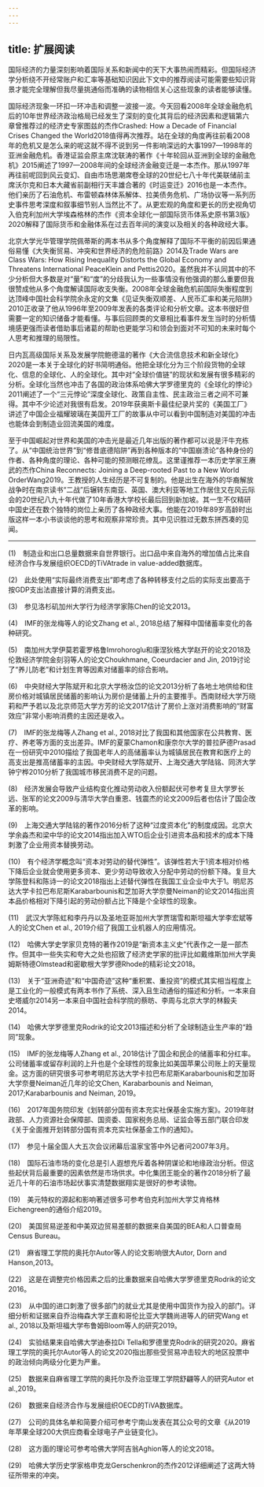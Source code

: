 ```yaml
---
---
---
```

title: 扩展阅读
---




国际经济的力量深刻影响着国际关系和新闻中的天下大事热闹而精彩。但国际经济学分析绕不开经常账户和汇率等基础知识因此下文中的推荐阅读可能需要些知识背景才能完全理解但我尽量挑通俗而准确的读物相信关心这些现象的读者能够读懂。

国际经济现象一环扣一环冲击和调整一波接一波。今天回看2008年全球金融危机后的10年世界经济政治格局已经发生了深刻的变化其背后的经济因素和逻辑第六章曾推荐过的经济史专家图兹的杰作Crashed: How a Decade of Financial Crises Changed the World2018值得再次推荐。站在全球的角度再往前看2008年的危机又是怎么来的呢这就不得不说到另一件影响深远的大事1997—1998年的亚洲金融危机。香港证监会原主席沈联涛的著作《十年轮回从亚洲到全球的金融危机》2015阐述了1997—2008年间的全球经济金融变迁是一本杰作。那从1997年再往前呢回到风云变幻、自由市场思潮席卷全球的20世纪七八十年代美联储前主席沃尔克和日本大藏省前副相行天丰雄合著的《时运变迁》2016也是一本杰作。他们亲历了石油危机、布雷顿森林体系解体、拉美债务危机、广场协议等一系列历史事件思考深度和叙事细节别人当然比不了。从更宏观的角度和更长的历史视角切入伯克利加州大学埃森格林的杰作《资本全球化一部国际货币体系史原书第3版》2020解释了国际货币和金融体系在过去百年间的演变以及相关的各种政经大事。

北京大学光华管理学院佩蒂斯的两本书从多个角度解释了国际不平衡的前因后果通俗易懂《大失衡贸易、冲突和世界经济的危险前路》2014及Trade Wars are Class Wars: How Rising Inequality Distorts the Global Economy and Threatens International PeaceKlein and Pettis2020。虽然我并不认同其中的不少分析但大多数是对“量”和“度”的分歧我认为一些事情没有他强调的那么重要但我很赞成他从多个角度解读国际收支失衡。2008年全球金融危机前国际失衡程度到达顶峰中国社会科学院余永定的文集《见证失衡双顺差、人民币汇率和美元陷阱》2010正收录了他从1996年至2009年发表的各类评论和分析文章。这本书很好但需要一定的知识储备才能看懂。与事后回顾类的文章相比看事件发生当时的分析情境感更强而读者借助事后诸葛的帮助也更能学习和领会到面对不可知的未来时每个人思考和推理的局限性。

日内瓦高级国际关系及发展学院鲍德温的著作《大合流信息技术和新全球化》2020是一本关于全球化的好书简明通俗。他把全球化分为三个阶段货物的全球化、信息的全球化、人的全球化。其中对“全球价值链”的现状和发展有很多精彩的分析。全球化当然也冲击了各国的政治体系哈佛大学罗德里克的《全球化的悖论》2011阐述了一个“三元悖论”深度全球化、政策自主性、民主政治三者之间不可兼得。其中不少论述对我很有启发。2019年获奥斯卡最佳纪录片奖的《美国工厂》讲述了中国企业福耀玻璃在美国开工厂的故事从中可以看到中国制造对美国的冲击也能体会到制造业回流美国的难度。

至于中国崛起对世界和美国的冲击光是最近几年出版的著作都可以说是汗牛充栋了。从“中国统治世界”到“修昔底德陷阱”再到各种版本的“中国崩溃论”各种身份的作者、各种角度的理论、各种可能的预测眼花缭乱。这里谨推荐一本历史学家王赓武的杰作China Reconnects: Joining a Deep-rooted Past to a New World OrderWang2019。王教授的人生经历是不可复制的。他是出生在海外的华裔解放战争时在南京读书“二战”后辗转东南亚、英国、澳大利亚等地工作居住又在风云际会的20世纪八九十年代做了10年香港大学校长最后回到新加坡。其一生不仅精研中国史还在数个独特的岗位上亲历了各种政经大事。他能在2019年89岁高龄时出版这样一本小书谈谈他的思考和观察非常珍贵。其中见识胜过无数东拼西凑的见闻。



* * *



(1)　制造业和出口总量数据来自世界银行。出口品中来自海外的增加值占比来自经济合作与发展组织OECD的TiVAtrade in value-added数据库。

(2)　此处使用“实际最终消费支出”即考虑了各种转移支付之后的实际支出要高于按GDP支出法直接计算的消费支出。

(3)　参见洛杉矶加州大学行为经济学家陈Chen的论文2013。

(4)　IMF的张龙梅等人的论文Zhang et al., 2018总结了解释中国储蓄率变化的各种研究。

(5)　南加州大学伊莫若霍罗格鲁Imrohoroglu和康涅狄格大学赵开的论文2018及伦敦经济学院金刻羽等人的论文Choukhmane, Coeurdacier and Jin, 2019讨论了“养儿防老”和计划生育等因素对储蓄率的综合影响。

(6)　中央财经大学陈斌开和北京大学杨汝岱的论文2013分析了各地土地供给和住房价格对城镇居民储蓄的影响认为房价是储蓄上升的主要推手。西南财经大学万晓莉和严予若以及北京师范大学方芳的论文2017估计了房价上涨对消费影响的“财富效应”非常小影响消费的主因还是收入。

(7)　IMF的张龙梅等人Zhang et al., 2018对比了我国和其他国家在公共教育、医疗、养老等方面的支出差异。IMF的夏蒙Chamon和康奈尔大学的普拉萨德Prasad在一份研究中2010描绘了我国老年人的高储蓄率认为城镇居民在教育和医疗上的高支出是推高储蓄率的主因。中央财经大学陈斌开、上海交通大学陆铭、同济大学钟宁桦2010分析了我国城市移民消费不足的问题。

(8)　经济发展会导致产业结构变化推动劳动收入份额起伏可参考复旦大学罗长远、张军的论文2009与清华大学白重恩、钱震杰的论文2009后者也估计了国企改革的影响。

(9)　上海交通大学陆铭的著作2016分析了这种“过度资本化”的制度成因。北京大学余淼杰和梁中华的论文2014指出加入WTO后企业引进资本品和技术的成本下降刺激了企业用资本替换劳动。

(10)　有个经济学概念叫“资本对劳动的替代弹性”。该弹性若大于1资本相对价格下降后企业就会使用更多资本、更少劳动导致收入分配中劳动的份额下降。复旦大学陈登科和陈诗一的论文2018指出上述替代弹性在我国工业企业中大于1。明尼苏达大学卡拉巴布尼斯Karabarbounis和芝加哥大学奈曼Neiman的论文2014指出资本品价格相对下降引起的劳动份额占比下降是个全球性的现象。

(11)　武汉大学陈虹和李丹丹以及圣地亚哥加州大学贾瑞雪和斯坦福大学李宏斌等人的论文Chen et al., 2019介绍了我国工业机器人的应用情况。

(12)　哈佛大学史学家贝克特的著作2019是“新资本主义史”代表作之一是一部杰作。但其中一些失实和夸大之处也招致了经济史学家的批评比如戴维斯加州大学奥姆斯特德Olmstead和密歇根大学罗德Rhode的精彩论文2018。

(13)　关于“亚洲奇迹”和“中国奇迹”这种“重积累、重投资”的模式其实相当程度上是工业化的一般模式有两本书作了系统、深入且生动通俗的描述和分析。一本来自史塔威尔2014另一本来自中国社会科学院的蔡昉、李周与北京大学的林毅夫2014。

(14)　哈佛大学罗德里克Rodrik的论文2013描述和分析了全球制造业生产率的“趋同”现象。

(15)　IMF的张龙梅等人Zhang et al., 2018估计了国企和民企的储蓄率和分红率。公司储蓄率或留存利润的上升也是个全球性的现象比如美国苹果公司账上的天量现金。这方面的研究很多可参考明尼苏达大学卡拉巴布尼斯Karabarbounis和芝加哥大学奈曼Neiman近几年的论文Chen, Karabarbounis and Neiman, 2017;Karabarbounis and Neiman, 2019。

(16)　2017年国务院印发《划转部分国有资本充实社保基金实施方案》。2019年财政部、人力资源社会保障部、国资委、国家税务总局、证监会等五部门联合印发《关于全面推开划转部分国有资本充实社保基金工作的通知》。

(17)　参见十届全国人大五次会议闭幕后温家宝答中外记者问2007年3月。

(18)　国际石油市场的变化总是引人遐想充斥着各种阴谋论和地缘政治分析。但这些起伏背后最重要的因素依然是市场供求。中化集团王能全的著作2018分析了最近几十年的石油市场起伏事实清楚数据翔实是很好的参考读物。

(19)　美元特权的源起和影响著述很多可参考伯克利加州大学艾肯格林Eichengreen的通俗介绍2019。

(20)　美国贸易逆差和中美双边贸易差额的数据来自美国的BEA和人口普查局Census Bureau。

(21)　麻省理工学院的奥托尔Autor等人的论文影响很大Autor, Dorn and Hanson,2013。

(22)　这是在调整完价格因素之后的比重数据来自哈佛大学罗德里克Rodrik的论文2016。

(23)　从中国的进口刺激了很多部门的就业尤其是使用中国货作为投入的部门。详细分析和证据来自乔治梅森大学王直和哥伦比亚大学魏尚进等人的研究Wang et al., 2018以及斯坦福大学布鲁姆Bloom等人的研究2019。

(24)　实验结果来自哈佛大学迪泰拉Di Tella和罗德里克Rodrik的研究2020。麻省理工学院的奥托尔Autor等人的论文2020指出那些受贸易冲击较大的地区投票中的政治倾向两级分化更为严重。

(25)　数据来自麻省理工学院的奥托尔及乔治亚理工学院舒翩等人的研究Autor et al.,2019。

(26)　数据来自经济合作与发展组织OECD的TiVA数据库。

(27)　公司的具体名单和简要介绍可参考宁南山发表在其公众号的文章《从2019年苹果全球200大供应商看全球电子产业链变化》。

(28)　这方面的理论可参考哈佛大学阿吉翁Aghion等人的论文2018。

(29)　哈佛大学历史学家格申克龙Gerschenkron的杰作2012详细阐述了这两大特征所带来的冲突。